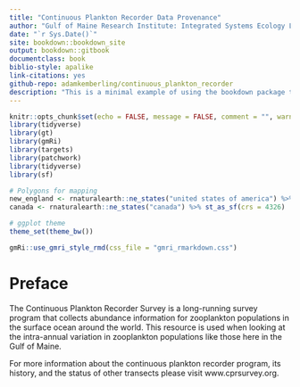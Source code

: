 ```yaml
---
title: "Continuous Plankton Recorder Data Provenance"
author: "Gulf of Maine Research Institute: Integrated Systems Ecology Laboratory"
date: "`r Sys.Date()`"
site: bookdown::bookdown_site
output: bookdown::gitbook
documentclass: book
biblio-style: apalike
link-citations: yes
github-repo: adamkemberling/continuous_plankton_recorder
description: "This is a minimal example of using the bookdown package to write documentation for a repository using Rmarkdown and bookdown. The output format for this example is bookdown::gitbook. Chapters are written individually using Rmarkdown"
---
```



```r
knitr::opts_chunk$set(echo = FALSE, message = FALSE, comment = "", warning = FALSE)
library(tidyverse)
library(gt)
library(gmRi)
library(targets)
library(patchwork)
library(tidyverse)
library(sf)

# Polygons for mapping
new_england <- rnaturalearth::ne_states("united states of america") %>% st_as_sf(crs = 4326)
canada <- rnaturalearth::ne_states("canada") %>% st_as_sf(crs = 4326)

# ggplot theme
theme_set(theme_bw())
```

```r
gmRi::use_gmri_style_rmd(css_file = "gmri_rmarkdown.css")
```

# Preface{-}

The Continuous Plankton Recorder Survey is a long-running survey program that collects abundance information for zooplankton populations in the surface ocean around the world. This resource is used when looking at the intra-annual variation in zooplankton populations like those here in the Gulf of Maine.

For more information about the continuous plankton recorder program, its history, and the status of other transects please visit www.cprsurvey.org.

